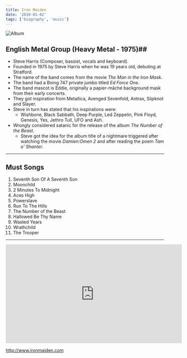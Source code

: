 ```yaml
---
title: Iron Maiden
date: '2010-01-02'
tags: ['biography', 'music']
---
```


![Album](/static/images/music/IronMaidenNumberOfTheBeast.jpg "ironmaiden.com")

## English Metal Group (Heavy Metal - 1975)##

* Steve Harris (Composer, bassist, vocals and keyboard).
* Founded in 1975 by Steve Harris when he was 19 years old, debuting at Stratford. 
* The name of the band comes from the movie *The Man in the Iron Mask*. 
* The band had a Boing 747 private jumbo titled *Ed Force One*.
* The band mascot is Eddie, originally a papier-mâché background mask from their early concerts. 
* They got inspiration from Metallica, Avenged Sevenfold, Antrax, Slipknot and Slayer.
* Steve in turn has stated that his inspirations were: 
	* Wishbone, Black Sabbath, Deep Purple, Led Zeppelin, Pink Floyd, Genesis, Yes, Jethro Tull, UFO and Ash.
* Wrongly considered satanic for the release of the album *The Number of the Beast*. 
	* Steve got the idea for the album title of a nightmare triggered after watching the movie *Damien:Omen 2* and after reading the poem *Tam o' Shanter*.

***

## Must Songs ##

1. Seventh Son Of A Seventh Son
2. Moonchild
3. 2 Minutes To Midnight
4. Aces High
5. Powerslave
6. Run To The Hills
7. The Number of the Beast
8. Hallowed Be Thy Name
9. Wasted Years
10. Wrathchild
11. The Trooper

***

<div className="ytvideo"> <iframe width="560" height="315" src="https://www.youtube-nocookie.com/embed/9qbRHY1l0vc" frameBorder="0"  allowFullScreen=""></iframe></div>

http://www.ironmaiden.com

